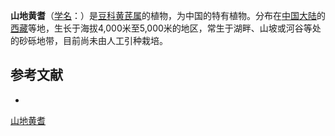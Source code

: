 {{Speciesbox
| name = 山地黄耆
| status = 
| status_system = 
| image =
| genus = Astragalus
| species = monticola
| authority = P. C. Li et Ni in Acta Phytotax.
}}

'''山地黄耆'''（[[学名|学名]]：{{lang|la|''Astragalus monticola''}}）是[[豆科|豆科]][[黄芪属|黄芪属]]的植物，为中国的特有植物。分布在[[中国大陆|中国大陆]]的[[西藏|西藏]]等地，生长于海拔4,000米至5,000米的地区，常生于湖畔、山坡或河谷等处的砂砾地带，目前尚未由人工引种栽培。

== 参考文献 ==
<div class="references-small">
* {{cite web| url =http://www.bioinfo.cn/db05/KmzwSpecies.php?action=view&id=15252| title =山地黄耆| work =《中国高等植物数据库全库》| publisher =中国科学院微生物研究所| author =昆明植物研究所| accessdate =2009-02-24| deadurl =yes| archiveurl =https://web.archive.org/web/20160305011325/http://www.bioinfo.cn/db05/KmzwSpecies.php?action=view&id=15252| archivedate =2016-03-05}}
</div>
{{Taxonbar|from=Q11044960}}

[[Category:黄芪属|山地黄耆]]


{{植物小作品}}
